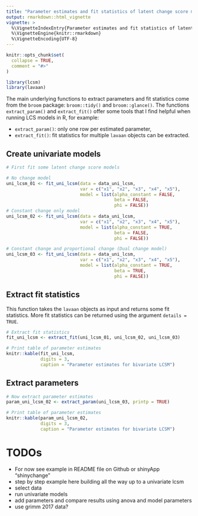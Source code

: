 ```yaml
---
title: "Parameter estimates and fit statistics of latent change score models"
output: rmarkdown::html_vignette
vignette: >
  %\VignetteIndexEntry{Parameter estimates and fit statistics of latent change score models}
  %\VignetteEngine{knitr::rmarkdown}
  %\VignetteEncoding{UTF-8}
---
```


```r
knitr::opts_chunk$set(
  collapse = TRUE,
  comment = "#>"
)
```

```r
library(lcsm)
library(lavaan)
```

The main underlying functions to extract parameters and fit statistics come from the `broom` package: `broom::tidy()` and `broom::glance()`. 
The functions `extract_param()` and `extract_fit()` offer some tools that I find helpful when running LCS models in R, for example:

-  `extract_param()`: only one row per estimated parameter,
- `extract_fit()`: fit statistics for multiple `lavaan` objects can be extracted.

## Create univariate models

```r
# First fit some latent change score models

# No change model
uni_lcsm_01 <- fit_uni_lcsm(data = data_uni_lcsm, 
                            var = c("x1", "x2", "x3", "x4", "x5"),
                            model = list(alpha_constant = FALSE, 
                                         beta = FALSE, 
                                         phi = FALSE))
# Constant change only model
uni_lcsm_02 <- fit_uni_lcsm(data = data_uni_lcsm, 
                            var = c("x1", "x2", "x3", "x4", "x5"),
                            model = list(alpha_constant = TRUE, 
                                         beta = FALSE, 
                                         phi = FALSE))

# Constant change and proportional change (Dual change model)
uni_lcsm_03 <- fit_uni_lcsm(data = data_uni_lcsm, 
                            var = c("x1", "x2", "x3", "x4", "x5"),
                            model = list(alpha_constant = TRUE, 
                                         beta = TRUE, 
                                         phi = FALSE))

```

## Extract fit statistics

This function takes the `lavaan` objects as input and returns some fit statistics.
More fit statistics can be returned using the argument `details = TRUE`.

```r
# Extract fit statistics
fit_uni_lcsm <- extract_fit(uni_lcsm_01, uni_lcsm_02, uni_lcsm_03)

# Print table of parameter estimates
knitr::kable(fit_uni_lcsm, 
             digits = 3, 
             caption = "Parameter estimates for bivariate LCSM")

```

## Extract parameters

```r
# Now extract parameter estimates
param_uni_lcsm_02 <- extract_param(uni_lcsm_03, printp = TRUE)

# Print table of parameter estimates
knitr::kable(param_uni_lcsm_02, 
             digits = 3, 
             caption = "Parameter estimates for bivariate LCSM")

```


# TODOs

- For now see example in README file on Github or shinyApp "shinychange"
- step by step example here building all the way up to a univariate lcsm
- select data
- run univariate models
- add parameters and compare results using anova and model parameters
- use grimm 2017 data?